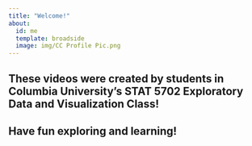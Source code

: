 ```yaml
---
title: "Welcome!"
about:
  id: me
  template: broadside
  image: img/CC Profile Pic.png
---
```


:::{#me}

## These videos were created by students in Columbia University's STAT 5702 Exploratory Data and Visualization Class! 

##

## 

##

## Have fun exploring and learning!

## 


:::

